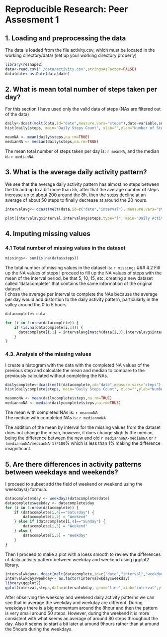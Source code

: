 Reproducible Research: Peer Assesment 1
========================================================

## 1. Loading and preprocessing the data
The data is loaded from the file activity.csv, which must be located in the working directory/data/ (set up your working directory properly)
```r
library(reshape2)
data<-read.csv("./data/activity.csv",stringsAsFactor=FALSE)
data$date<-as.Date(data$date)
```

## 2. What is mean total number of steps taken per day?
For this section I have used only the valid data of steps (NAs are filtered out of the data)
```r
daily<-dcast(melt(data,id="date",measure.vars="steps"),date~variable,sum)
hist(daily$steps, main="Daily Steps Count", xlab="",ylab="Number of Steps", col="steel blue")

meanNA <- mean(daily$steps,na.rm=TRUE)
medianNA <- median(daily$steps,na.rm=TRUE)
```
The mean total number of steps taken per day is: `r meanNA`,  and the median is: `r medianNA`.


## 3. What is the average daily activity pattern?
We see that the average daily activity pattern has almost no steps between the 0h and up to a bit more than 5h, after that the average number of steps increase up to about 200 around the 8h, then the steps decline at an average of about 50 steps to finally decrease at around the 20 hours.
```r
intervalavg<- dcast(melt(data,id=c("date","interval"), measure.vars="steps", na.rm=TRUE), interval~variable,mean)

plot(intervalavg$interval,intervalavg$steps,type="l", main="Daily Activity Pattern", ylab="Steps", xlab="Interval",col="steel blue")

```

## 4. Imputing missing values

### 4.1 Total number of missing values in the dataset
```r
missings<- sum(is.na(data$steps))
```
The total number of missing values in the dataset is: `r missings`
### 4.2 Fill up the NA values of steps
I proceed to fill up the NA values of steps with the mean of the interval period, be that 5, 10, 15, etc. creating a new dataset called "datacomplete" that contains the same information of the original dataset.  
I chose the average per interval to complete the NAs because the average per day would add distortion to the daily activity pattern, particularly in the valley around the 0 to 5 hours.

```r
datacomplete<-data

for (i in 1:nrow(datacomplete)) {
    if (is.na(datacomplete[i,1])) {
      datacomplete[i,1] = intervalavg[match(data[i,3],intervalavg$interval),2]
    }
}
```

### 4.3. Analysis of the missing values
I create a histogram with the data with the completed NA values of the previous step and calculate the mean and median to compare to the previously calculated without completing the NAs.
```r
dailycomplete<-dcast(melt(datacomplete,id="date",measure.vars="steps"),date~variable,sum)
hist(dailycomplete$steps, main="Daily Steps Count", xlab="",ylab="Number of Steps", col="dark green")

meannoNA <- mean(dailycomplete$steps,na.rm=TRUE)
mediannoNA <- median(dailycomplete$steps,na.rm=TRUE)
```
The mean with completed NAs is: `r meannoNA`  
The median with completed NAs is: `r mediannoNA`

The addition of the mean by interval for the missing values from the dataset does not change the mean, however, it does change slightly the median, being the difference between the new and old `r mediannoNA-medianNA` or `r (mediannoNA/medianNA-1)*100`% which is less than 1% making the difference insignificant.

## 5. Are there differences in activity patterns between weekdays and weekends?
I proceed to subset add the field of weekend or weekend using the weekdays() formula.
```r
datacomplete$day <- weekdays(datacomplete$date)
datacomplete$weekday <- datacomplete$day
for (i in 1:nrow(datacomplete)) {
    if (datacomplete[i,4]=="Saturday") {
        datacomplete[i,5] = "Weekend"
    } else if (datacomplete[i,4]=="Sunday") {
        datacomplete[i,5] = "Weekend"
    } else {
        datacomplete[i,5] = "Weekday"
    }
}
```

Then I proceed to make a plot with a loess smooth to review the differences of daily activity pattern between weekday and weekend using ggplot2 library.
```r
intervalwkday<- dcast(melt(datacomplete,id=c("date","interval","weekday"), measure.vars="steps"), interval+weekday~variable,mean)
intervalwkday$weekday<- as.factor(intervalwkday$weekday)
library(ggplot2)
qplot(interval,steps,data=intervalwkday, geom="line",xlab="interval",ylab="number of steps",main="Daily Activity Pattern by Weekday and Weekend")+facet_grid(weekday~.)+geom_smooth(aes(group=1),method="loess")
```


After observing the weekday and weekend daily activity patterns we can see that in average the weekday and weekday are different.  During weekdays there is a big momentum around the 8hour and then the pattern is very small around 50 steps. However, during the weekend it is more consistent with what seems an average of around 80 steps throughout the day. Also it seems to start a bit later at around 9hours rather than at around the 5hours during the weekdays.
